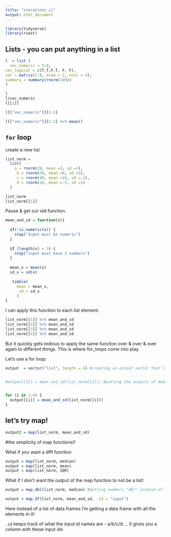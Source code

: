 ```yaml
---
title: "iterations_ii"
output: html_document
---
```



```r
library(tidyverse)
library(rvest)
```


## Lists - you can put anything in a list
```r
l  = list (
  vec_numeric = 5:8,
vec_logical = c(T,T,F,T, F, F),
nat = matrix(1:8, nrow = 2, ncol = 4),
summary = summary(rnorm(100))
)

```


```r
l 
l$vec_numeric
l[[1]]

l[["vec_numeric"]][1:3]

l[["vec_numeric"]][1:3] %>% mean()
```


## `for` loop

create a new list 

```r

list_norm =
  list(
    a = rnorm(20, mean =3, sd =1),
     b = rnorm(30, mean =0, sd =5),
     c = rnorm(40, mean =10, sd =.2),
     d = rnorm(20, mean =-3, sd =1)
  )

```


```r
list_norm
list_norm[[1]]
```

Pause & get our old function. 

```r
mean_and_sd = function(x){
  
  if(!is.numeric(x)) {
    stop("Input must be numeric")
  }
  
  if (length(x) < 3) {
    stop("input must have 3 numbers")
  }
  
  mean_x = mean(x)
  sd_x = sd(x)
            
   tibble(
     mean = mean_x, 
      sd = sd_x
     )
}
```

I can apply this function to each list element. 

```r
list_norm[[1]] %>% mean_and_sd
list_norm[[2]] %>% mean_and_sd
list_norm[[3]] %>% mean_and_sd
list_norm[[4]] %>% mean_and_sd
```

But it quickly gets tedious to apply the same function over & over & over again to different things. 
This is where for_loops come into play. 

Let's use a for loop:
```r
output  = vector("list", length = 4) #creating an output vector that'll hold the output we're hoping to get 


#output[[1]] = mean_and_sd(list_norm[[1]]) #putting the outputs of mean_and_sd of the first list item in list_norm into the first element of our "output" vector .... but we don't want to keep doing this for every element. enter: for loops


for (i in 1:4) {
  output[[i]] = mean_and_sd(list_norm[[i]])
}

```

## let's try map!
```r
output2 = map(list_norm, mean_and_sd)
```
#the simplicity of map functions!! 


What if you want a dfft function

```r
output = map(list_norm, median)
output = map(list_norm, mean)
output = map(list_norm, IQR)
```

What if I don't want the output of the map function to not be a list!
```r
output = map_dbl(list_norm, median) #getting numbers "dbl" instead of lists! 

```


```r
output = map_df(list_norm, mean_and_sd, .id = "input") 
```

Here instead of a list of data frames I'm getting a data frame with all the elements in it!

`.id` keeps track of what the input id names are - a/b/c/d ... it gives you a column with these input ids




